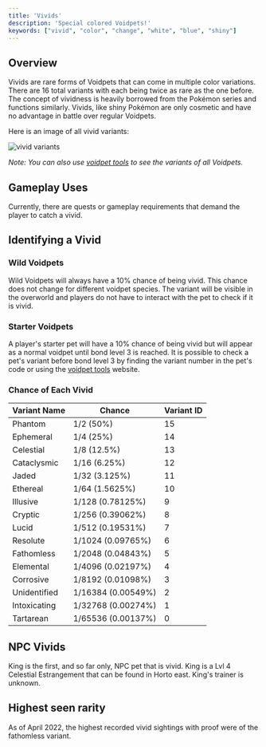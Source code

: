 ```yaml
---
title: 'Vivids'
description: 'Special colored Voidpets!'
keywords: ["vivid", "color", "change", "white", "blue", "shiny"]
---
```


## Overview
Vivids are rare forms of Voidpets that can come in multiple color variations. There are 16 total variants with each being twice as rare as the one before. The concept of vividness is heavily borrowed from the Pokémon series and functions similarly. Vivids, like shiny Pokémon are only cosmetic and have no advantage in battle over regular Voidpets. 

Here is an image of all vivid variants:

![vivid variants](/wiki/vivid-list.png)

*Note: You can also use [voidpet tools](https://voidpet.io) to see the variants of all Voidpets.*

## Gameplay Uses
Currently, there are quests or gameplay requirements that demand the player to catch a vivid.

## Identifying a Vivid

### Wild Voidpets
Wild Voidpets will always have a 10% chance of being vivid. This chance does not change for different voidpet species. The variant will be visible in the overworld and players do not have to interact with the pet to check if it is vivid.

### Starter Voidpets
A player's starter pet will have a 10% chance of being vivid but will appear as a normal voidpet until bond level 3 is reached. It is possible to check a pet's variant before bond level 3 by finding the variant number in the pet's code or using the [voidpet tools](https://voidpet.io) website.

### Chance of Each Vivid

| Variant Name | Chance | Variant ID |
| --- | --- | --- |
| Phantom | 1/2 (50%) | 15 |
| Ephemeral | 1/4 (25%) | 14 |
| Celestial | 1/8 (12.5%) | 13 |
| Cataclysmic | 1/16 (6.25%) | 12 |
| Jaded | 1/32 (3.125%) | 11 |
| Ethereal | 1/64 (1.5625%) | 10 |
| Illusive | 1/128 (0.78125%) | 9 |
| Cryptic | 1/256 (0.39062%) | 8 |
| Lucid | 1/512 (0.19531%) | 7 |
| Resolute | 1/1024 (0.09765%) | 6 |
| Fathomless | 1/2048 (0.04843%) | 5 |
| Elemental | 1/4096 (0.02197%) | 4 |
| Corrosive | 1/8192 (0.01098%) | 3 |
| Unidentified | 1/16384 (0.00549%) | 2 |
| Intoxicating | 1/32768 (0.00274%) | 1 |
| Tartarean | 1/65536 (0.00137%) | 0 |

## NPC Vivids
King is the first, and so far only, NPC pet that is vivid. King is a Lvl 4 Celestial Estrangement that can be found in Horto east. King's trainer is unknown.

## Highest seen rarity
As of April 2022, the highest recorded vivid sightings with proof were of the fathomless variant.
